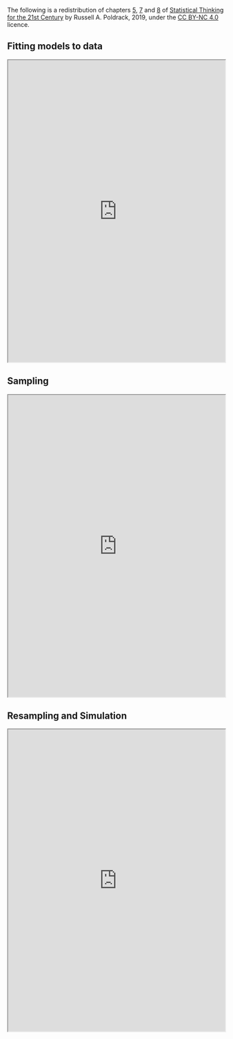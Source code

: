 The following is a redistribution of chapters [5](https://statsthinking21.github.io/statsthinking21-core-site/fitting-models.html), [7](https://statsthinking21.github.io/statsthinking21-core-site/sampling.html) and [8](https://statsthinking21.github.io/statsthinking21-core-site/resampling-and-simulation.html) of [Statistical Thinking for the 21st Century](https://statsthinking21.github.io/statsthinking21-core-site/index.html) by Russell A. Poldrack, 2019, under the [CC BY-NC 4.0](https://creativecommons.org/licenses/by-nc/4.0/) licence.

## Fitting models to data

<iframe src="https://statsthinking21.github.io/statsthinking21-core-site/fitting-models.html" name="Fitting models to data" title="Fitting models to data" height="700px" width="100%">

</iframe>

## Sampling

<iframe src="https://statsthinking21.github.io/statsthinking21-core-site/sampling.html" name="Sampling" title="Sampling" height="700px" width="100%">

</iframe>

## Resampling and Simulation

<iframe src="https://statsthinking21.github.io/statsthinking21-core-site/resampling-and-simulation.html" name="Resampling and Simulation" title="Resampling and Simulation" height="700px" width="100%">

</iframe>
